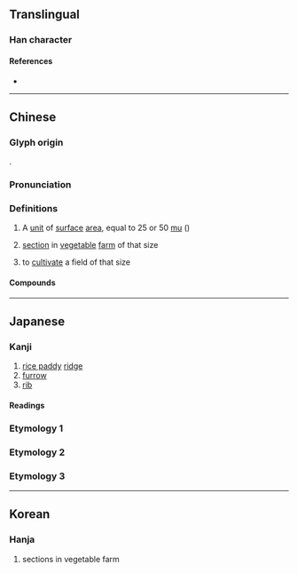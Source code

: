 {{character info}}
==Translingual==

===Han character===
{{Han char|rn=102|rad=田|as=06|sn=11|four=64014|canj=WGG|ids=⿰田圭}}

====References====
* {{Han ref|kx=0762.110|dkj=21842|dj=1172.100|hdz=42539.090|uh=7566|ud=30054|bh=B2A5|bd=45733}}

----

==Chinese==
{{zh-forms|alt=𤳬}}

===Glyph origin===
{{Han etym}}
{{Han compound|田|圭|c1=s|c2=p|ls=psc}}.

===Pronunciation===
{{zh-pron
|m=qí,xī,1nb=vernacular,1nc=standard in Mainland,2nb=literary,2nc=standard in Taiwan
|c=kwai4
|mn=ml:hê/qz,xm,zz:kî
|mc=y
|oc=y
|cat=
}}

===Definitions===
{{zh-hanzi}}

# {{lb|zh|measure word}} {{lb|zh|obsolete}} A [[unit]] of [[surface]] [[area]], equal to 25 or 50 [[mu]] ({{zh-l|畝}})
# {{lb|zh|obsolete}} [[section]] in [[vegetable]] [[farm]] of that size
# {{lb|zh|obsolete}} to [[cultivate]] a field of that size

====Compounds====
{{zh-der|分畦|圃畦|夏畦|田畦|町畦|畛畦|畦丁|畦作|畦溝灌溉|畦田|畦畛|畦逕|稻畦|花畦|菜畦|飄畦|麥畦}}

----

==Japanese==

===Kanji===
{{ja-kanji|grade=|rs=田06}}

# [[rice paddy]] [[ridge]]
# [[furrow]]
# [[rib]]

====Readings====
{{ja-readings
|goon=え<ゑ
|kanon=けい<けい<くゑい
|kun=あぜ-, うね-
|nanori=
}}

===Etymology 1===
{{ja-kanjitab|あぜ|yomi=k}}
{{ja-see|あぜ}}

===Etymology 2===
{{ja-kanjitab|あ|yomi=k}}
{{ja-see|あ}}

===Etymology 3===
{{ja-kanjitab|うね|yomi=k}}
{{ja-see|うね}}

----

==Korean==

===Hanja===
{{ko-hanja|hangeul=휴|eumhun=|rv=hyu|mr=hyu|y=hyu}}

# sections in vegetable farm